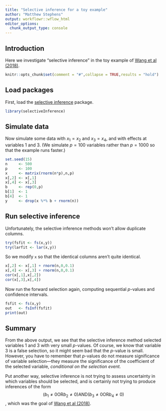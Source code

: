 ```yaml
---
title: "Selective inference for a toy example"
author: "Matthew Stephens"
output: workflowr::wflow_html
editor_options:
  chunk_output_type: console
---
```


## Introduction

Here we investigate "selective inference" in the toy example of
[Wang et al (2018)][wang-2018].

```r
knitr::opts_chunk$set(comment = "#",collapse = TRUE,results = "hold")
```

## Load packages

First, load the [selective inference][selectiveInference] package.

```r
library(selectiveInference)
```

## Simulate data

Now simulate some data with $x_1 = x_2$ and $x_3 = x_4$, and with
effects at variables 1 and 3. (We simulate $p = 100$ variables rather
than $p = 1000$ so that the example runs faster.)

```r
set.seed(15)
n     <- 500
p     <- 100
x     <- matrix(rnorm(n*p),n,p)
x[,2] <- x[,1] 
x[,4] <- x[,3]
b     <- rep(0,p)
b[1]  <- 1
b[4]  <- 1
y     <- drop(x %*% b + rnorm(n))
```

## Run selective inference

Unfortunately, the selective inference methods won't allow duplicate
columns.

```r
try(fsfit <- fs(x,y))
try(larfit <- lar(x,y))
```

So we modify `x` so that the identical columns aren't quite identical.

```r
x[,2] <- x[,1] + rnorm(n,0,0.1) 
x[,4] <- x[,3] + rnorm(n,0,0.1)
cor(x[,1],x[,2])
cor(x[,3],x[,4])
```

Now run the forward selection again, computing sequential *p*-values and
confidence intervals.

```r
fsfit <- fs(x,y)
out   <- fsInf(fsfit)
print(out)
```

## Summary

From the above output, we see that the selective inference method
selected variables 1 and 3 with very small *p*-values. Of course, we
know that variable 3 is a false selection, so it might seem bad that
the *p*-value is small. However, you have to remember that 
*p*-values do not measure significance of variable selection---they
measure the significance of the coefficient of the selected variable,
*conditional on the selection event.*

Put another way, selective inference is not trying to assess
uncertainty in which variables should be selected, and is certainly
not trying to produce inferences of the form $$(b_1 \neq 0 \text{OR}
b_2 \neq 0) \text{AND} (b_3 \neq 0 \text{OR} b_4 \neq 0)$$, which
was the goal of [Wang et al (2018)][wang-2018].

[wang-2018]: https://www.biorxiv.org/content/10.1101/501114v1
[selectiveInference]: https://cran.r-project.org/package=selectiveInference

